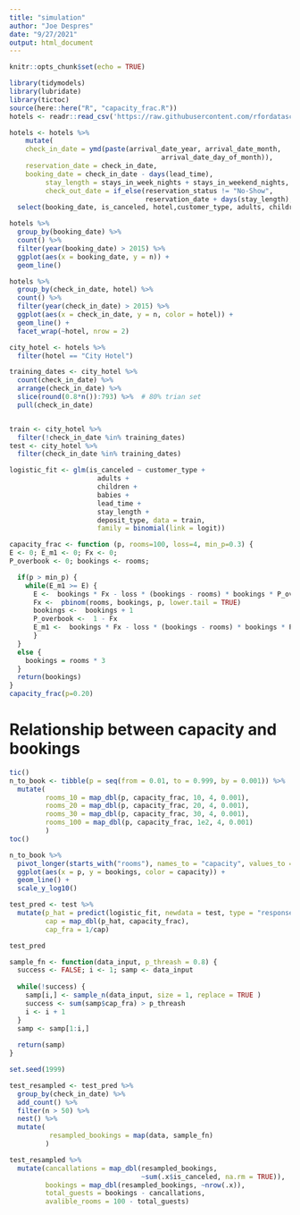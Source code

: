 ```yaml
---
title: "simulation"
author: "Joe Despres"
date: "9/27/2021"
output: html_document
---
```


```r
knitr::opts_chunk$set(echo = TRUE)
```


```r
library(tidymodels)
library(lubridate)
library(tictoc)
source(here::here("R", "capacity_frac.R"))
hotels <- readr::read_csv('https://raw.githubusercontent.com/rfordatascience/tidytuesday/master/data/2020/2020-02-11/hotels.csv')
```

```r
hotels <- hotels %>% 
    mutate(
    check_in_date = ymd(paste(arrival_date_year, arrival_date_month,
                                      arrival_date_day_of_month)),
    reservation_date = check_in_date, 
    booking_date = check_in_date - days(lead_time),
         stay_length = stays_in_week_nights + stays_in_weekend_nights,
         check_out_date = if_else(reservation_status != "No-Show",
                                  reservation_date + days(stay_length), ymd("NA"))) %>% 
  select(booking_date, is_canceled, hotel,customer_type, adults, children, babies, lead_time, stay_length, deposit_type, check_in_date, check_out_date)

```

```r
hotels %>% 
  group_by(booking_date) %>% 
  count() %>% 
  filter(year(booking_date) > 2015) %>% 
  ggplot(aes(x = booking_date, y = n)) + 
  geom_line()

hotels %>% 
  group_by(check_in_date, hotel) %>% 
  count() %>% 
  filter(year(check_in_date) > 2015) %>% 
  ggplot(aes(x = check_in_date, y = n, color = hotel)) + 
  geom_line() + 
  facet_wrap(~hotel, nrow = 2)

```

```r
city_hotel <- hotels %>% 
  filter(hotel == "City Hotel")

training_dates <- city_hotel %>% 
  count(check_in_date) %>% 
  arrange(check_in_date) %>% 
  slice(round(0.8*n()):793) %>%  # 80% trian set 
  pull(check_in_date)


train <- city_hotel %>% 
  filter(!check_in_date %in% training_dates)
test <- city_hotel %>% 
  filter(check_in_date %in% training_dates)
```

```r
logistic_fit <- glm(is_canceled ~ customer_type +
                      adults + 
                      children + 
                      babies + 
                      lead_time + 
                      stay_length + 
                      deposit_type, data = train,
                      family = binomial(link = logit))
```

```r
capacity_frac <- function (p, rooms=100, loss=4, min_p=0.3) {
E <- 0; E_m1 <- 0; Fx <- 0;
P_overbook <- 0; bookings <- rooms;

  if(p > min_p) {
    while(E_m1 >= E) {
      E <-  bookings * Fx - loss * (bookings - rooms) * bookings * P_overbook
      Fx <-  pbinom(rooms, bookings, p, lower.tail = TRUE)
      bookings <-  bookings + 1
      P_overbook <-  1 - Fx
      E_m1 <-  bookings * Fx - loss * (bookings - rooms) * bookings * P_overbook
      }
  }
  else {
    bookings = rooms * 3
  }
  return(bookings)
}
capacity_frac(p=0.20)

```

# Relationship between capacity and bookings
```r
tic()
n_to_book <- tibble(p = seq(from = 0.01, to = 0.999, by = 0.001)) %>% 
  mutate(
         rooms_10 = map_dbl(p, capacity_frac, 10, 4, 0.001),
         rooms_20 = map_dbl(p, capacity_frac, 20, 4, 0.001),
         rooms_30 = map_dbl(p, capacity_frac, 30, 4, 0.001), 
         rooms_100 = map_dbl(p, capacity_frac, 1e2, 4, 0.001)
         )
toc()
```
```r
n_to_book %>% 
  pivot_longer(starts_with("rooms"), names_to = "capacity", values_to = "bookings") %>%
  ggplot(aes(x = p, y = bookings, color = capacity)) + 
  geom_line() + 
  scale_y_log10() 
```


```r
test_pred <- test %>% 
  mutate(p_hat = predict(logistic_fit, newdata = test, type = "response"),
         cap = map_dbl(p_hat, capacity_frac),
         cap_fra = 1/cap) 

test_pred 
```

```r
sample_fn <- function(data_input, p_threash = 0.8) {
  success <- FALSE; i <- 1; samp <- data_input
  
  while(!success) {
    samp[i,] <- sample_n(data_input, size = 1, replace = TRUE )
    success <- sum(samp$cap_fra) > p_threash
    i <- i + 1
  }
  samp <- samp[1:i,]
  
  return(samp)
}
```

```r
set.seed(1999)

test_resampled <- test_pred %>%
  group_by(check_in_date) %>% 
  add_count() %>% 
  filter(n > 50) %>% 
  nest() %>%
  mutate(
          resampled_bookings = map(data, sample_fn)
         )
```

```r
test_resampled %>% 
  mutate(cancallations = map_dbl(resampled_bookings,
                                 ~sum(.x$is_canceled, na.rm = TRUE)),
         bookings = map_dbl(resampled_bookings, ~nrow(.x)),
         total_guests = bookings - cancallations,
         avalible_rooms = 100 - total_guests)
```









